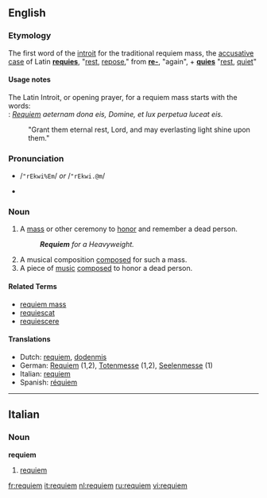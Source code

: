{{wikipedia}}
==English==

===Etymology===
The first word of the [[introit]] for the traditional requiem mass, the [[accusative case]] of Latin '''[[requies]]''', "[[rest]], [[repose]]," from '''[[re-]]''', "again", + '''[[quies]]''' "[[rest]], [[quiet]]" 

====Usage notes====
The Latin Introit, or opening prayer, for a requiem mass starts with the words:<br>
: ''[[Requiem]] aeternam dona eis, Domine, et lux perpetua luceat eis.''
: "Grant them eternal rest, Lord, and may everlasting light shine upon them." 

===Pronunciation===
*{{SAMPA}} /<tt>"rEkwi%Em</tt>/ ''or'' /<tt>"rEkwi.@m</tt>/
*{{IPA|/ˈrɛkwiˌɛm/ ''or'' /ˈrɛkwi.əm/}}

===Noun===
{{en-noun}}

# A [[mass]] or other ceremony to [[honor]] and remember a dead person.
#: '''''Requiem''' for a Heavyweight.''
# A musical composition [[composed]] for such a mass.
# A piece of [[music]] [[composed]] to honor a dead person.  <!--specifically not religious mourners-->

====Related Terms====
*[[requiem mass]]
*[[requiescat]]
*[[requiescere]]

====Translations====
{{rfc-trans}}
{{top}}
*Dutch: [[requiem#Dutch|requiem]], [[dodenmis]]
*German: [[Requiem#German|Requiem]] {{n}} (1,2), [[Totenmesse]] {{f}} (1,2), [[Seelenmesse]] {{f}} (1)
*Italian: [[requiem#Italian|requiem]]
*Spanish: [[réquiem]] 
{{bottom}}

----

==Italian==

===Noun===
'''requiem'''  {{m}}

# [[requiem#English|requiem]]

[[fr:requiem]]
[[it:requiem]]
[[nl:requiem]]
[[ru:requiem]]
[[vi:requiem]]